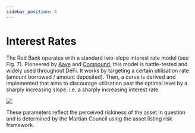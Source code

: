 ```yaml
---
sidebar_position: 4
---
```



# Interest Rates

The Red Bank operates with a standard two-slope interest rate model (see Fig. 7). Pioneered by [Aave](https://github.com/aave/aave-protocol/blob/master/docs/Aave_Protocol_Whitepaper_v1_0.pdf) and [Compound](https://compound.finance/documents/Compound.Whitepaper.pdf), this model is battle-tested and widely used throughout DeFi. It works by targeting a certain utilisation rate (amount borrowed / amount deposited). Then, a curve is derived and implemented that aims to discourage utilisation past the optimal level by a sharply increasing slope, i.e. a sharply increasing interest rate.

<img src={TwoSlopeInterestRateModelUrl} />

These parameters reflect the perceived riskiness of the asset in question and is determined by the Martian Council using the asset listing risk framework.

